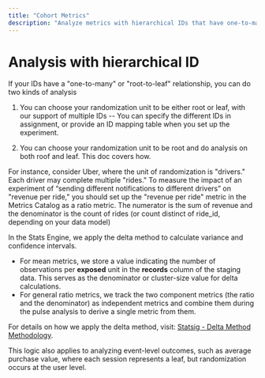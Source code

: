 ```yaml
---
title: "Cohort Metrics"
description: "Analyze metrics with hierarchical IDs that have one-to-many or root-to-leaf relationships."
---
```


# Analysis with hierarchical ID

If your IDs have a "one-to-many" or "root-to-leaf" relationship, you can do two kinds of analysis

1. You can choose your randomization unit to be either root or leaf, with our support of multiple IDs -- You can specify the different IDs in assignment, or provide an ID mapping table when you set up the experiment.

2. You can choose your randomization unit to be root and do analysis on both roof and leaf. This doc covers how.

For instance, consider Uber, where the unit of randomization is "drivers." Each driver may complete multiple "rides." To measure the impact of an experiment of “sending different notifications to different drivers” on "revenue per ride," you should set up the "revenue per ride" metric in the Metrics Catalog as a ratio metric. The numerator is the sum of revenue and the denominator is the count of rides (or count distinct of ride_id, depending on your data model)

In the Stats Engine, we apply the delta method to calculate variance and confidence intervals.

- For mean metrics, we store a value indicating the number of observations per **exposed** unit in the **records** column of the staging data. This serves as the denominator or cluster-size value for delta calculations.
- For general ratio metrics, we track the two component metrics (the ratio and the denominator) as independent metrics and combine them during the pulse analysis to derive a single metric from them.

For details on how we apply the delta method, visit: [Statsig - Delta Method Methodology](/stats-engine/methodologies/delta-method).

This logic also applies to analyzing event-level outcomes, such as average purchase value, where each session represents a leaf, but randomization occurs at the user level.
